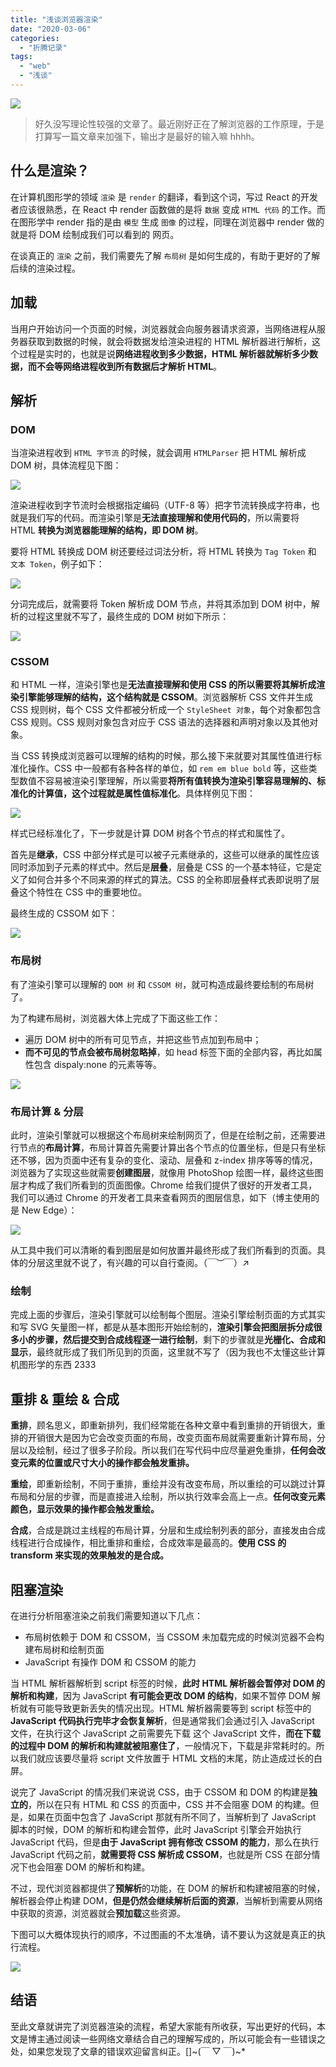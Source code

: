 ```yaml
---
title: "浅谈浏览器渲染"
date: "2020-03-06"
categories:
  - "折腾记录"
tags:
  - "web"
  - "浅谈"
---
```


![](https://cdn.jsdelivr.net/gh/syfxlin/pic/2020/03/20200302214031.png)

> 好久没写理论性较强的文章了。最近刚好正在了解浏览器的工作原理，于是打算写一篇文章来加强下，输出才是最好的输入嘛 hhhh。

## 什么是渲染？

在计算机图形学的领域 `渲染` 是 `render` 的翻译，看到这个词，写过 React 的开发者应该很熟悉，在 React 中 render 函数做的是将 `数据` 变成 `HTML 代码` 的工作。而在图形学中 render 指的是由 `模型` 生成 `图像` 的过程，同理在浏览器中 render 做的就是将 DOM 绘制成我们可以看到的 网页。

在谈真正的 `渲染` 之前，我们需要先了解 `布局树` 是如何生成的，有助于更好的了解后续的渲染过程。

## 加载

当用户开始访问一个页面的时候，浏览器就会向服务器请求资源，当网络进程从服务器获取到数据的时候，就会将数据发给渲染进程的 HTML 解析器进行解析，这个过程是实时的，也就是说**网络进程收到多少数据，HTML 解析器就解析多少数据，而不会等网络进程收到所有数据后才解析 HTML**。

## 解析

### DOM

当渲染进程收到 `HTML 字节流` 的时候，就会调用 `HTMLParser` 把 HTML 解析成 DOM 树，具体流程见下图：

![](https://cdn.jsdelivr.net/gh/syfxlin/pic/2020/03/20200306110006.png)

渲染进程收到字节流时会根据指定编码（UTF-8 等）把字节流转换成字符串，也就是我们写的代码。而渲染引擎是**无法直接理解和使用代码的**，所以需要将 HTML **转换为浏览器能理解的结构，即 DOM 树**。

要将 HTML 转换成 DOM 树还要经过词法分析，将 HTML 转换为 `Tag Token` 和 `文本 Token`，例子如下：

![](https://cdn.jsdelivr.net/gh/syfxlin/pic/2020/03/20200306112308.png)

分词完成后，就需要将 Token 解析成 DOM 节点，并将其添加到 DOM 树中，解析的过程这里就不写了，最终生成的 DOM 树如下所示：

![](https://cdn.jsdelivr.net/gh/syfxlin/pic/2020/03/20200306113541.png)

### CSSOM

和 HTML 一样，渲染引擎也是**无法直接理解和使用 CSS 的所以需要将其解析成渲染引擎能够理解的结构，这个结构就是 CSSOM**。浏览器解析 CSS 文件并生成 CSS 规则树，每个 CSS 文件都被分析成一个 `StyleSheet 对象`，每个对象都包含 CSS 规则。CSS 规则对象包含对应于 CSS 语法的选择器和声明对象以及其他对象。

当 CSS 转换成浏览器可以理解的结构的时候，那么接下来就要对其属性值进行标准化操作。CSS 中一般都有各种各样的单位，如 `rem em blue bold` 等，这些类型数值不容易被渲染引擎理解，所以需要**将所有值转换为渲染引擎容易理解的、标准化的计算值，这个过程就是属性值标准化**。具体样例见下图：

![](https://cdn.jsdelivr.net/gh/syfxlin/pic/2020/03/20200306120039.png)

样式已经标准化了，下一步就是计算 DOM 树各个节点的样式和属性了。

首先是**继承**，CSS 中部分样式是可以被子元素继承的，这些可以继承的属性应该同时添加到子元素的样式中。然后是**层叠**，层叠是 CSS 的一个基本特征，它是定义了如何合并多个不同来源的样式的算法。CSS 的全称即层叠样式表即说明了层叠这个特性在 CSS 中的重要地位。

最终生成的 CSSOM 如下：

![](https://cdn.jsdelivr.net/gh/syfxlin/pic/2020/03/20200306141735.png)

### 布局树

有了渲染引擎可以理解的 `DOM 树` 和 `CSSOM 树`，就可构造成最终要绘制的布局树了。

为了构建布局树，浏览器大体上完成了下面这些工作：

- 遍历 DOM 树中的所有可见节点，并把这些节点加到布局中；
- **而不可见的节点会被布局树忽略掉**，如 head 标签下面的全部内容，再比如属性包含 dispaly:none 的元素等等。

![](https://cdn.jsdelivr.net/gh/syfxlin/pic/2020/03/20200306142621.png)

### 布局计算 & 分层

此时，渲染引擎就可以根据这个布局树来绘制网页了，但是在绘制之前，还需要进行节点的**布局计算**，布局计算首先需要计算出各个节点的位置坐标，但是只有坐标还不够，因为页面中还有复杂的变化、滚动、层叠和 z-index 排序等等的情况，浏览器为了实现这些就需要**创建图层**，就像用 PhotoShop 绘图一样，最终这些图层才构成了我们所看到的页面图像。Chrome 给我们提供了很好的开发者工具，我们可以通过 Chrome 的开发者工具来查看网页的图层信息，如下（博主使用的是 New Edge）：

![](https://cdn.jsdelivr.net/gh/syfxlin/pic/2020/03/20200306144814.png)

从工具中我们可以清晰的看到图层是如何放置并最终形成了我们所看到的页面。具体的分层这里就不说了，有兴趣的可以自行查阅。（￣︶￣）↗

### 绘制

完成上面的步骤后，渲染引擎就可以绘制每个图层。渲染引擎绘制页面的方式其实和写 SVG 矢量图一样，都是从基本图形开始绘制的，**渲染引擎会把图层拆分成很多小的步骤，然后提交到合成线程逐一进行绘制**，剩下的步骤就是**光栅化、合成和显示**，最终就形成了我们所见到的页面，这里就不写了（因为我也不太懂这些计算机图形学的东西 2333

## 重排 & 重绘 & 合成

**重排**，顾名思义，即重新排列，我们经常能在各种文章中看到重排的开销很大，重排的开销很大是因为它会改变页面的布局，改变页面布局就需要重新计算布局，分层以及绘制，经过了很多子阶段。所以我们在写代码中应尽量避免重排，**任何会改变元素的位置或尺寸大小的操作都会触发重排。**

**重绘**，即重新绘制，不同于重排，重绘并没有改变布局，所以重绘的可以跳过计算布局和分层的步骤，而是直接进入绘制，所以执行效率会高上一点。**任何改变元素颜色，显示效果的操作都会触发重绘。**

**合成**，合成是跳过主线程的布局计算，分层和生成绘制列表的部分，直接发由合成线程进行合成操作，相比重排和重绘，合成效率是最高的。**使用 CSS 的 transform 来实现的效果触发的是合成。**

## 阻塞渲染

在进行分析阻塞渲染之前我们需要知道以下几点：

- 布局树依赖于 DOM 和 CSSOM，当 CSSOM 未加载完成的时候浏览器不会构建布局树和绘制页面
- JavaScript 有操作 DOM 和 CSSOM 的能力

当 HTML 解析器解析到 script 标签的时候，**此时 HTML 解析器会暂停对 DOM 的解析和构建**，因为 JavaScript **有可能会更改 DOM 的结构**，如果不暂停 DOM 解析就有可能导致更新丢失的情况出现。HTML 解析器需要等到 script 标签中的 **JavaScript 代码执行完毕才会恢复解析**，但是通常我们会通过引入 JavaScript 文件，在执行这个 JavaScript 之前需要先下载 这个 JavaScript 文件，**而在下载的过程中 DOM 的解析和构建就被阻塞住了**，一般情况下，下载是非常耗时的。所以我们就应该要尽量将 script 文件放置于 HTML 文档的末尾，防止造成过长的白屏。

说完了 JavaScript 的情况我们来说说 CSS，由于 CSSOM 和 DOM 的构建是**独立的**，所以在只有 HTML 和 CSS 的页面中，CSS 并不会阻塞 DOM 的构建。但是，如果在页面中包含了 JavaScript 那就有所不同了，当解析到了 JavaScript 脚本的时候，DOM 的解析和构建会暂停，此时 JavaScript 引擎会开始执行 JavaScript 代码，但是**由于 JavaScript 拥有修改 CSSOM 的能力**，那么在执行 JavaScript 代码之前，**就需要将 CSS 解析成 CSSOM**，也就是所 CSS 在部分情况下也会阻塞 DOM 的解析和构建。

不过，现代浏览器都提供了**预解析**的功能，在 DOM 的解析和构建被阻塞的时候，解析器会停止构建 DOM，**但是仍然会继续解析后面的资源**，当解析到需要从网络中获取的资源，浏览器就会**预加载**这些资源。

下图可以大概体现执行的顺序，不过图画的不太准确，请不要认为这就是真正的执行流程。

![](https://cdn.jsdelivr.net/gh/syfxlin/pic/2020/03/20200306211827.png)

## 结语

至此文章就讲完了浏览器渲染的流程，希望大家能有所收获，写出更好的代码，本文是博主通过阅读一些网络文章结合自己的理解写成的，所以可能会有一些错误之处，如果您发现了文章的错误欢迎留言纠正。\[\]~(￣ ▽ ￣)~\*
